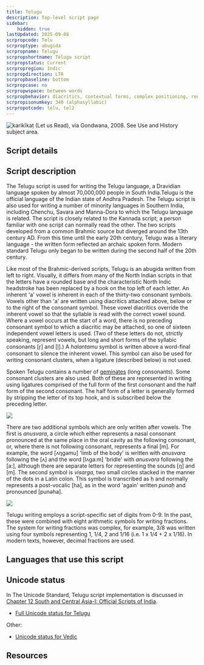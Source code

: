 ```yaml
---
title: Telugu
description: Top-level script page
sidebar:
    hidden: true
lastUpdated: 2025-09-08
scrpropcode: Telu
scrproptype: abugida
scrpropname: Telugu
scrpropshortname: Telugu script
scrpropstatus: Current
scrpropregion: Indic
scrpropdirection: LTR
scrpropbaseline: bottom
scrpropcase: no
scrpropwspace: between words
scrpropbehavior: diacritics, contextual forms, complex positioning, required ligatures
scrpropisonumkey: 340 (alphasyllabic)
scrpropotcode: telu, tel2
---
```



![](../images/telu-sample.png "karikīkaṭ (Let us Read), via Gondwana, 2008. See Use and History subject area.")

## Script details

<ScriptDetails />

## Script description

The Telugu script is used for writing the Telugu language, a Dravidian language spoken by almost 70,000,000 people in South India.Telugu is the official language of the Indian state of Andhra Pradesh. The Telugu script is also used for writing a number of minority languages in Southern India, including Chenchu, Savara and Manna-Dora to which the Telugu language is related. The script is closely related to the Kannada script; a person familiar with one script can normally read the other. The two scripts developed from a common Brahmic source but diverged around the 13th century AD. From this time until the early 20th century, Telugu was a literary language - the written form reflected an archaic spoken form. Modern standard Telugu only began to be written during the second half of the 20th century.

Like most of the Brahmic-derived scripts, Telugu is an abugida written from left to right. Visually, it differs from many of the North Indian scripts in that the letters have a rounded base and the characteristic North Indic headstroke has been replaced by a hook on the top left of each letter. An inherent 'a' vowel is inherent in each of the thirty-two consonant symbols. Vowels other than 'a' are written using diacritics attached above, below or to the right of the consonant symbol. These vowel diacritics override the inherent vowel so that the syllable is read with the correct vowel sound. Where a vowel occurs at the start of a word, there is no preceding consonant symbol to which a diacritic may be attached, so one of sixteen independent vowel letters is used. (Two of these letters do not, strictly speaking, represent vowels, but long and short forms of the syllabic consonants [r̩] and [l̩].) A _halantamu_ symbol is written above a word-final consonant to silence the inherent vowel. This symbol can also be used for writing consonant clusters, when a ligature (described below) is not used.

Spoken Telugu contains a number of [geminates](/reference/glossary#gemination) (long consonants). Some consonant clusters are also used. Both of these are represented in writing using ligatures comprised of the full form of the first consonant and the half form of the second consonant. The half form of a letter is generally formed by stripping the letter of its top hook, and is subscribed below the preceding letter.

![](../images/telu-TeluguConjuncts.png)

There are two additional symbols which are only written after vowels. The first is _anusvara_, a circle which either represents a nasal consonant pronounced at the same place in the oral cavity as the following consonant, or, where there is not following consonant, represents a final [m]. For example, the word [ʌŋgəmu] 'limb of the body' is written with _anusvara_ following the [ʌ] and the word [lʌga:m] 'bridle' with _anusvara_ following the [a:], although there are separate letters for representing the sounds [ŋ] and [m]. The second symbol is _visarga_, two small circles stacked in the manner of the dots in a Latin colon. This symbol is transcribed as ḥ and normally represents a post-vocalic [ha], as in the word 'again' written _punaḥ_ and pronounced [punəha].

![](../images/telu-TeluguVIS.png)

Telugu writing employs a script-specific set of digits from 0-9. In the past, these were combined with eight arithmetic symbols for writing fractions. The system for writing fractions was complex, for example, 3/8 was written using four symbols representing 1, 1/4, 2 and 1/16 (i.e. 1 x 1/4 + 2 x 1/16). In modern texts, however, decimal fractions are used.

## Languages that use this script

<WsList script='Telu' wsMax='5' />

## Unicode status

In The Unicode Standard, Telugu script implementation is discussed in [Chapter 12 South and Central Asia-I: Official Scripts of India](http://www.unicode.org/versions/latest/ch12.pdf).

- [Full Unicode status for Telugu](/scrlang/unicode/telu-unicode)

Other:

- [Unicode status for Vedic](/scrlang/unicode/x-vedic-unicode)


## Resources

<ScriptResources detailSummary='seemore' />

